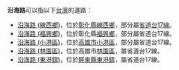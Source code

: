 '''沿海路'''可以指以下[[台灣|台灣]]的道路：
* [[沿海路_(線西鄉)|沿海路 (線西鄉)]]，位於[[彰化縣|彰化縣]][[線西鄉|線西鄉]]，部分屬[[臺灣省道|省道]][[台17線|台17線]]。
* [[沿海路_(福興鄉)|沿海路 (福興鄉)]]，位於彰化縣[[福興鄉_(台灣)|福興鄉]]，部分屬省道台17線。
* [[沿海路_(小港區)|沿海路 (小港區)]]，位於[[高雄市|高雄市]][[小港區_(高雄市)|小港區]]，部分屬省道台17線。
* [[沿海路_(林園區)|沿海路 (林園區)]]，位於高雄市[[林園區|林園區]]，屬省道台17線。
* [[沿海路_(東港鎮)|沿海路 (東港鎮)]]，位於[[屏東縣|屏東縣]][[東港鎮_(台灣)|東港鎮]]，屬省道台17線。

{{Disambig|cat=街道名消歧義}}